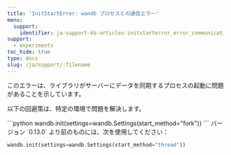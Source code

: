 ```yaml
---
title: 'InitStartError: wandb プロセスとの通信エラー'
menu:
  support:
    identifier: ja-support-kb-articles-initstarterror_error_communicating_wandb_process
support:
  - experiments
toc_hide: true
type: docs
slug: /ja/support/:filename
---
```

このエラーは、ライブラリがサーバーにデータを同期するプロセスの起動に問題があることを示しています。

以下の回避策は、特定の環境で問題を解決します。

<Tabs>
<Tab title="Linux and OS X">
```python
wandb.init(settings=wandb.Settings(start_method="fork"))
```
</Tab>
<Tab title="Google Colab">
バージョン `0.13.0` より前のものには、次を使用してください：

```python
wandb.init(settings=wandb.Settings(start_method="thread"))
```
</Tab>
</Tabs>